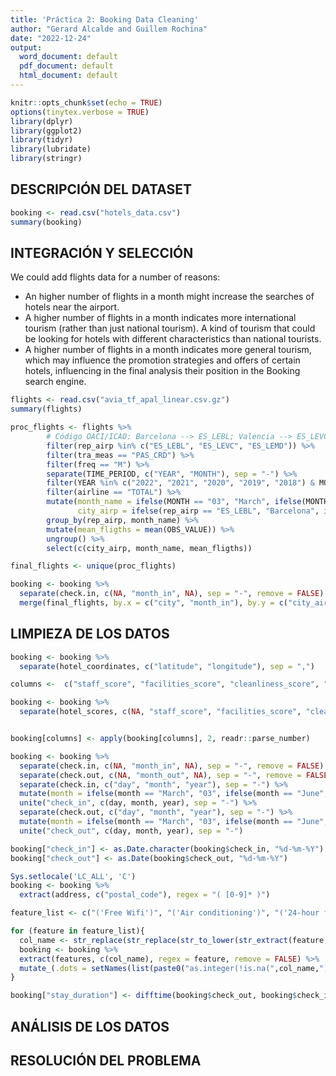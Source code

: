 ```yaml
---
title: 'Práctica 2: Booking Data Cleaning'
author: "Gerard Alcalde and Guillem Rochina"
date: "2022-12-24"
output:
  word_document: default
  pdf_document: default
  html_document: default
---
```


```r
knitr::opts_chunk$set(echo = TRUE)
options(tinytex.verbose = TRUE)
library(dplyr)
library(ggplot2)
library(tidyr)
library(lubridate)
library(stringr)
```

## DESCRIPCIÓN DEL DATASET

```r
booking <- read.csv("hotels_data.csv")
summary(booking)
```

## INTEGRACIÓN Y SELECCIÓN

We could add flights data for a number of reasons:

* An higher number of flights in a month might increase the searches of hotels near the airport.
* A higher number of flights in a month indicates more international tourism (rather than just national tourism). A kind of tourism that could be looking for hotels with different characteristics than national tourists.
* A higher number of flights in a month indicates more general tourism, which may influence the promotion strategies and offers of certain hotels, influencing in the final analysis their position in the Booking search engine.

```r
flights <- read.csv("avia_tf_apal_linear.csv.gz")
summary(flights)
```

```r
proc_flights <- flights %>% 
        # Código OACI/ICAO: Barcelona --> ES_LEBL; Valencia --> ES_LEVC; Madrid: ES_LEMD
        filter(rep_airp %in% c("ES_LEBL", "ES_LEVC", "ES_LEMD")) %>% 
        filter(tra_meas == "PAS_CRD") %>%
        filter(freq == "M") %>%
        separate(TIME_PERIOD, c("YEAR", "MONTH"), sep = "-") %>%
        filter(YEAR %in% c("2022", "2021", "2020", "2019", "2018") & MONTH %in% c("03", "06", "12")) %>%
        filter(airline == "TOTAL") %>%
        mutate(month_name = ifelse(MONTH == "03", "March", ifelse(MONTH == "06", "June", "December")),
               city_airp = ifelse(rep_airp == "ES_LEBL", "Barcelona", ifelse(rep_airp == "ES_LEVC", "Valencia", "Madrid"))) %>%
        group_by(rep_airp, month_name) %>%
        mutate(mean_fligths = mean(OBS_VALUE)) %>%
        ungroup() %>%
        select(c(city_airp, month_name, mean_fligths))

final_flights <- unique(proc_flights)
```

```r
booking <- booking %>%
  separate(check.in, c(NA, "month_in", NA), sep = "-", remove = FALSE) %>%
  merge(final_flights, by.x = c("city", "month_in"), by.y = c("city_airp", "month_name"))
```


## LIMPIEZA DE LOS DATOS

```r
booking <- booking %>%
  separate(hotel_coordinates, c("latitude", "longitude"), sep = ",")
```

```r
columns <-  c("staff_score", "facilities_score", "cleanliness_score", "comfort_score", "value_for_money_score", "location_score", "free_wifi_score")

booking <- booking %>%
  separate(hotel_scores, c(NA, "staff_score", "facilities_score", "cleanliness_score", "comfort_score", "value_for_money_score", "location_score", "free_wifi_score"), sep = ",")


booking[columns] <- apply(booking[columns], 2, readr::parse_number)
```

```r
booking <- booking %>%
  separate(check.in, c(NA, "month_in", NA), sep = "-", remove = FALSE) %>%
  separate(check.out, c(NA, "month_out", NA), sep = "-", remove = FALSE) %>%
  separate(check.in, c("day", "month", "year"), sep = "-") %>%
  mutate(month = ifelse(month == "March", "03", ifelse(month == "June", "06", "12"))) %>%
  unite("check_in", c(day, month, year), sep = "-") %>%
  separate(check.out, c("day", "month", "year"), sep = "-") %>%
  mutate(month = ifelse(month == "March", "03", ifelse(month == "June", "06", "12"))) %>%
  unite("check_out", c(day, month, year), sep = "-")

booking["check_in"] <- as.Date.character(booking$check_in, "%d-%m-%Y")
booking["check_out"] <- as.Date(booking$check_out, "%d-%m-%Y")
```

```r
Sys.setlocale('LC_ALL', 'C')
booking <- booking %>%
  extract(address, c("postal_code"), regex = "( [0-9]* )")
```
```r
feature_list <- c("('Free Wifi')", "('Air conditioning')", "('24-hour front desk')", "('Safe')", "('Heating')", "('Elevator')", "('Private Bathroom')", "('Non-smoking rooms')", "('Aparments')", "('City view')","('Kitchen')", "('Pet Friendly')", "('Swimming pool')", "('Balcony')")

for (feature in feature_list){
  col_name <- str_replace(str_replace(str_to_lower(str_extract(feature, "([A-Z][a-z]*( |-)?[A-Z]?[a-z]* ? ?[a-z]*)")), " ", "_"), "-", "_")
  booking <- booking %>%
  extract(features, c(col_name), regex = feature, remove = FALSE) %>%
  mutate_(.dots = setNames(list(paste0("as.integer(!is.na(",col_name,"))")), col_name))
}
```

```r

booking["stay_duration"] <- difftime(booking$check_out, booking$check_in, units = "days")

```

## ANÁLISIS DE LOS DATOS


## RESOLUCIÓN DEL PROBLEMA
